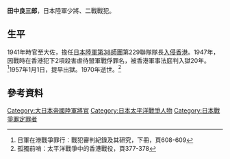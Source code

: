 {{Infobox military person
|name=田中良三郎
|image=Tanaka overlooking Aldrich Bay.jpg
|image_size=180
|caption=田中良三郎在愛秩序灣，1941年
|nickname=
|allegiance={{flag|Empire of Japan}}
|branch={{army|Empire of Japan}}
|serviceyears=
|rank=少將
|commands=[[第38師團_(日本陸軍)|第38師團 (日本陸軍)]]
|unit=
|battles=
{{plainlist|
*[[第二次世界大戰|第二次世界大戰]]
}}
|awards=
|laterwork=
}}
'''田中良三郎'''{{BD|1894年||1970年}}，日本陸軍少將、二戰戰犯。

==生平==
1941年時官至大佐，擔任[[第38師團_(日本陸軍)|日本陸軍第38師團]]第229聯隊隊長[[香港保衞戰|入侵香港]]。1947年，因戰時在香港犯下2項殺害虐待盟軍戰俘罪名，被香港軍事法庭判入獄20年。<ref>日軍在港戰爭罪行︰戰犯審判紀錄及其研究，下冊，頁608-609</ref>1957年1月1日，提早出獄。1970年逝世。<ref name=孤獨前哨>孤獨前哨：太平洋戰爭中的香港戰役，頁377-378</ref>

== 參考資料 ==
{{refbegin}}
[[Category:大日本帝國陸軍將官|Category:大日本帝國陸軍將官]]
[[Category:日本太平洋戰爭人物|Category:日本太平洋戰爭人物]]
[[Category:日本戰爭罪定罪者|Category:日本戰爭罪定罪者]]